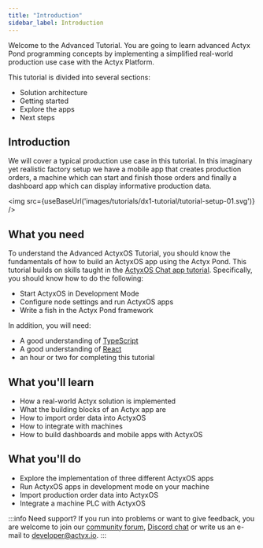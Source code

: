 ```yaml
---
title: "Introduction"
sidebar_label: Introduction
---
```



Welcome to the Advanced Tutorial. You are going to learn advanced Actyx Pond programming concepts by implementing a simplified real-world production use case with the Actyx Platform.

This tutorial is divided into several sections:

- Solution architecture
- Getting started
- Explore the apps
- Next steps

## Introduction

We will cover a typical production use case in this tutorial. In this imaginary yet realistic factory setup we have a mobile app that creates production orders, a machine which can start and finish those orders and finally a dashboard app which can display informative production data.

<img src={useBaseUrl('images/tutorials/dx1-tutorial/tutorial-setup-01.svg')} />

## What you need

To understand the Advanced ActyxOS Tutorial, you should know the fundamentals of how to build an ActyxOS app using the Actyx Pond. This tutorial builds on skills taught in the [ActyxOS Chat app tutorial](/docs/learn-actyx/tutorial). Specifically, you should know how to do the following:

- Start ActyxOS in Development Mode
- Configure node settings and run ActyxOS apps
- Write a fish in the Actyx Pond framework

In addition, you will need:

- A good understanding of [TypeScript](https://www.typescriptlang.org/)
- A good understanding of [React](https://reactjs.org/)
- an hour or two for completing this tutorial

## What you'll learn

- How a real-world Actyx solution is implemented
- What the building blocks of an Actyx app are
- How to import order data into ActyxOS
- How to integrate with machines
- How to build dashboards and mobile apps with ActyxOS

## What you'll do

- Explore the implementation of three different ActyxOS apps
- Run ActyxOS apps in development mode on your machine
- Import production order data into ActyxOS
- Integrate a machine PLC with ActyxOS

:::info Need support?
If you run into problems or want to give feedback, you are welcome to join our [community forum](https://community.actyx.com/), [Discord chat](https://discord.gg/262yJhc) or write us an e-mail to developer@actyx.io.
:::
